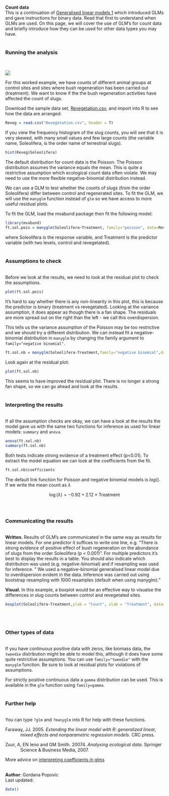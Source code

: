 **Count data**
<br>
This is a continuation of [Generalised linear models 1](http://environmentalcomputing.net/generalised-linear-models-1/) which introduced GLMs and gave instructions for binary data. Read that first to understand when GLMs are used. On this page, we will cover the use of GLM's for count data and briefly introduce how they can be used for other data types you may have.
<br><br>

### Running the analysis
<br>

![](GLM2_counts_image.jpg)

For this worked example, we have counts of different animal groups at control sites and sites where bush regeneration has been carried out (treatment). We want to know if the the bush regeneration activities have affected the count of slugs. 

Download the sample data set, [Revegetation.csv](http://environmentalcomputing.net/wp-content/uploads/2016/05/Revegetation.csv), and import into R to see how the data are arranged:

```{r}
Reveg = read.csv("Revegetation.csv", header = T)
```

If you view the frequency histogram of the slug counts, you will see that it is very skewed, with many small values and few large counts (the variable name, Soleolifera, is the order name of terrestrial slugs).

```{r,out.width = '500px'}
hist(Reveg$Soleolifera)
```

The default distribution for count data is the Poisson. The Poisson distribution assumes the variance equals the mean. This is quite a restrictive assumption which ecological count data often violate. We may need to use the more flexible negative-binomial distribution instead. 

We can use a GLM to test whether the counts of slugs (from the order Soleolifera) differ between control and regenerated sites. To fit the GLM, we will use the `manyglm` function instead of `glm` so we have access to more useful residual plots. 

To fit the GLM, load the mvabund package then fit the following model: 

```{r}
library(mvabund)
ft.sol.pois = manyglm(Soleolifera~Treatment, family="poisson", data=Reveg)
```

where Soleolifera is the response variable, and Treatment is the predictor variable (with two levels, control and revegetated).
<br><br>

### Assumptions to check
<br>
Before we look at the results, we need to look at the residual plot to check the assumptions.

```{r,out.width = '500px'}
plot(ft.sol.pois)
```

It's hard to say whether there is any non-linearity in this plot, this is because the predictor is binary (treatment vs revegetated). Looking at the variance assumption, it does appear as though there is a fan shape. The residuals are more spread out on the right than the left - we call this overdispersion. 

This tells us the variance assumption of the Poisson may be too restrictive and we should try a different distribution. We can instead fit a negative-binomial distribution in `manyglm` by changing the family argument to `family="negative binomial"`.

```{r}
ft.sol.nb = manyglm(Soleolifera~Treatment,family="negative binomial",data=Reveg)
```

Look again at the residual plot:

```{r,out.width = '500px'}
plot(ft.sol.nb)
```

This seems to have improved the residual plot. There is no longer a strong fan shape, so we can go ahead and look at the results.
<br><br>

### Interpreting the results
<br>
If all the assumption checks are okay, we can have a look at the results the model gave us with the same two functions for inference as used for linear models: `summary` and `anova`.

```{r}
anova(ft.sol.nb)
summary(ft.sol.nb)
```

Both tests indicate strong evidence of a treatment effect (p<0.01). To extract the model equation we can look at the coefficients from the fit.

```{r}
ft.sol.nb$coefficients
```

The default link function for Poisson and negative binomial models is $log()$. If we write the mean count as $\lambda$  

$$ \log(\lambda) = -0.92 + 2.12 \times \text{Treatment}$$
<br><br>

### Communicating the results
<br>
**Written.** Results of GLM's are communicated in the same way as results for linear models. For one predictor it suffices to write one line, e.g. "There is strong evidence of positive effect of bush regeneration on the abundance of slugs from the order Soleolifera (p < 0.001)". For multiple predictors it's best to display the results in a table. You should also indicate which distribution was used (e.g. negative-binomial) and if resampling was used for inference. " We used a negative-binomial generalised linear model due to overdispersion evident in the data. Inference was carried out using bootstrap resampling with 1000 resamples (default when using manyglm)."

**Visual.** In this example, a boxplot would be an effective way to visualse the differences in slug counts between control and revegetated sites.

```{r,out.width = '500px'}
boxplot(Soleolifera~Treatment,ylab = "Count", xlab = "Treatment", data=Reveg)
```
<br><br>

### Other types of data
<br>
If you have continuous positive data with zeros, like biomass data, the `tweedie` distribution might be able to model this, although it does have some quite restrictive assumptions. You can use `family="tweedie"` with the `manyglm` function. Be sure to look at residual plots for violations of assumptions. 

For strictly positive continuous data a `gamma` distribution can be used. This is available in the `glm` function using `family=gamma`. 
<br><br>

### Further help
<br>
You can type `?glm` and `?manyglm` into R for help with these functions.

<p style="margin-left: .5in; text-indent: -.5in;">Faraway, JJ. 2005. *Extending the linear model with R: generalized linear, mixed effects and nonparametric regression models*. CRC press.</p>

<p style="margin-left: .5in; text-indent: -.5in;">Zuur, A, EN Ieno and GM Smith. 20074. *Analysing ecological data*. Springer Science & Business Media, 2007.</p>

More advice on [interpreting coefficients in glms](http://environmentalcomputing.net/interpreting-coefficients-in-glms/)
<br><br>

**Author**: Gordana Popovic
<br>
Last updated:
```{r,echo=F}
date()
```